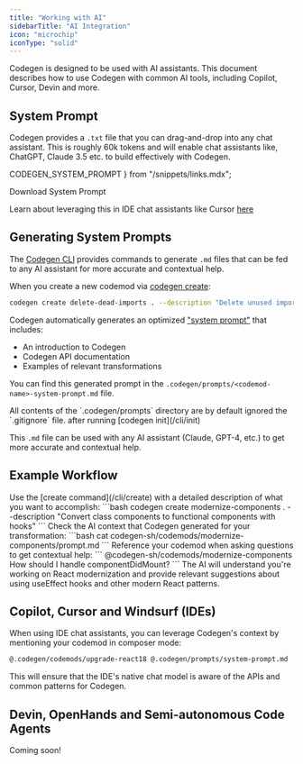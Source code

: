```yaml
---
title: "Working with AI"
sidebarTitle: "AI Integration"
icon: "microchip"
iconType: "solid"
---
```


Codegen is designed to be used with AI assistants. This document describes how to use Codegen with common AI tools, including Copilot, Cursor, Devin and more.

## System Prompt

Codegen provides a `.txt` file that you can drag-and-drop into any chat assistant. This is roughly 60k tokens and will enable chat assistants like, ChatGPT, Claude 3.5 etc. to build effectively with Codegen.

  CODEGEN_SYSTEM_PROMPT
} from "/snippets/links.mdx";

<Card title="Download System Prompt" href={CODEGEN_SYSTEM_PROMPT} icon="download">
  Download System Prompt
</Card>

<Tip>Learn about leveraging this in IDE chat assistants like Cursor [here](/introduction/ide-usage#iterating-with-chat-assistants)</Tip>

## Generating System Prompts

The [Codegen CLI](/cli/about) provides commands to generate `.md` files that can be fed to any AI assistant for more accurate and contextual help.

When you create a new codemod via [codegen create](/cli/create):

```bash
codegen create delete-dead-imports . --description "Delete unused imports"
```

Codegen automatically generates an optimized ["system prompt"](https://news.ycombinator.com/item?id=37880023) that includes:

- An introduction to Codegen
- Codegen API documentation
- Examples of relevant transformations

You can find this generated prompt in the `.codegen/prompts/<codemod-name>-system-prompt.md` file.

<Note>
  All contents of the `.codegen/prompts` directory are by default ignored the
  `.gitignore` file. after running [codegen init](/cli/init)
</Note>

This `.md` file can be used with any AI assistant (Claude, GPT-4, etc.) to get more accurate and contextual help.

## Example Workflow

<Steps>
  <Step title="Create a codemod with description">
    Use the [create command](/cli/create) with a detailed description of what you want to accomplish:
    ```bash
    codegen create modernize-components . --description "Convert class components to functional components with hooks"
    ```
  </Step>
  <Step title="Review the generated system prompt">
    Check the AI context that Codegen generated for your transformation: ```bash
    cat codegen-sh/codemods/modernize-components/prompt.md ```
  </Step>

<Step title="Iterate in Copilot, Cursor or Windsurf">
  Reference your codemod when asking questions to get contextual help: ```
  @codegen-sh/codemods/modernize-components How should I handle
  componentDidMount? ```
</Step>

  <Step title="Get contextual help">
    The AI will understand you're working on React modernization and provide relevant suggestions about using useEffect hooks and other modern React patterns.
  </Step>
</Steps>

## Copilot, Cursor and Windsurf (IDEs)

When using IDE chat assistants, you can leverage Codegen's context by mentioning your codemod in composer mode:

```bash
@.codegen/codemods/upgrade-react18 @.codegen/prompts/system-prompt.md
```

This will ensure that the IDE's native chat model is aware of the APIs and common patterns for Codegen.

## Devin, OpenHands and Semi-autonomous Code Agents

<Warning>Coming soon!</Warning>
